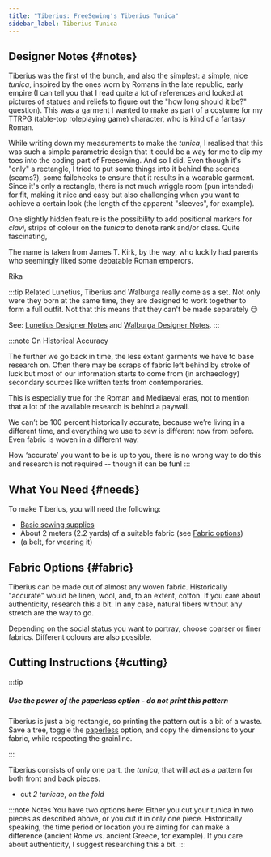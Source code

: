 ```yaml
---
title: "Tiberius: FreeSewing's Tiberius Tunica"
sidebar_label: Tiberius Tunica
---
```


<DesignInfo design="tiberius" />

## Designer Notes {#notes}

Tiberius was the first of the bunch, and also the simplest: a simple, nice
_tunica_, inspired by the ones worn by Romans in the late republic, early
empire (I can tell you that I read quite a lot of references and looked at
pictures of statues and reliefs to figure out the "how long should it be?"
question). This was a garment I wanted to make as part of a costume for my
TTRPG (table-top roleplaying game) character, who is kind of a fantasy Roman.

While writing down my measurements to make the _tunica_, I realised that this
was such a simple parametric design that it could be a way for me to dip my
toes into the coding part of Freesewing. And so I did. Even though it's "only"
a rectangle, I tried to put some things into it behind the scenes (seams?),
some failchecks to ensure that it results in a wearable garment. Since it's
only a rectangle, there is not much wriggle room (pun intended) for fit, making
it nice and easy but also challenging when you want to achieve a certain look
(the length of the apparent "sleeves", for example).

One slightly hidden feature is the possibility to add positional markers for
_clavi_, strips of colour on the _tunica_ to denote rank and/or class. Quite
fascinating,

The name is taken from James T. Kirk, by the way, who luckily had parents who
seemingly liked some debatable Roman emperors.

Rika

:::tip Related
Lunetius, Tiberius and Walburga really come as a set. Not only were they born
at the same time, they are designed to work together to form a full outfit. Not
that this means that they can't be made separately :wink:

See: [Lunetius Designer Notes](/docs/designs/lunetius#notes) and [Walburga
Designer Notes](/docs/designs/walburga#notes).
:::

:::note On Historical Accuracy

The further we go back in time, the less extant garments we have to base
research on. Often there may be scraps of fabric left behind by stroke of luck
but most of our information starts to come from (in archaeology) secondary
sources like written texts from contemporaries.

This is especially true for the Roman and Mediaeval eras, not to mention that a
lot of the available research is behind a paywall.

We can’t be 100 percent historically accurate, because we’re living in a
different time, and everything we use to sew is different now from before. Even
fabric is woven in a different way.

How ‘accurate’ you want to be is up to you, there is no wrong way to do this
and research is not required -- though it can be fun!
:::

## What You Need {#needs}

To make Tiberius, you will need the following:

- [Basic sewing supplies](/docs/sewing/basic-sewing-supplies)
- About 2 meters (2.2 yards) of a suitable fabric (see [Fabric options](#fabric))
- (a belt, for wearing it)

## Fabric Options {#fabric}

Tiberius can be made out of almost any woven fabric. Historically "accurate"
would be linen, wool, and, to an extent, cotton. If you care about
authenticity, research this a bit. In any case, natural fibers without any
stretch are the way to go.

Depending on the social status you want to portray, choose coarser or finer
fabrics. Different colours are also possible.

## Cutting Instructions {#cutting}

:::tip

##### Use the power of the _paperless_ option - do **not** print this pattern

Tiberius is just a big rectangle, so printing the pattern out is a bit of a
waste. Save a tree, toggle the
[paperless](/docs/about/site/draft#paperless) option, and copy
the dimensions to your fabric, while respecting the grainline.

:::

Tiberius consists of only one part, the _tunica_, that will act as a pattern
for both front and back pieces.

- cut _2 tunicae_, _on the fold_

:::note Notes
You have two options here: Either you cut your tunica in two pieces as
described above, or you cut it in only one piece. Historically speaking, the
time period or location you're aiming for can make a difference (ancient Rome
vs. ancient Greece, for example). If you care about authenticity, I suggest
researching this a bit.
:::
